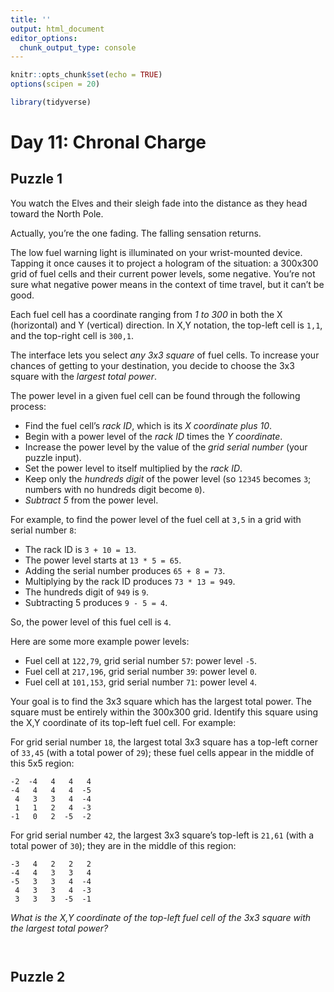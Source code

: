```yaml
---
title: ''
output: html_document
editor_options: 
  chunk_output_type: console
---
```


```r
knitr::opts_chunk$set(echo = TRUE)
options(scipen = 20)

library(tidyverse)
```

# Day 11: Chronal Charge

## Puzzle 1

You watch the Elves and their sleigh fade into the distance as they head toward the North Pole.

Actually, you're the one fading. The falling sensation returns.

The low fuel warning light is illuminated on your wrist-mounted device. Tapping it once causes it to project a hologram of the situation: a 300x300 grid of fuel cells and their current power levels, some negative. You're not sure what negative power means in the context of time travel, but it can't be good.

Each fuel cell has a coordinate ranging from *1 to 300* in both the X (horizontal) and Y (vertical) direction. In X,Y notation, the top-left cell is `1,1`, and the top-right cell is `300,1`.

The interface lets you select *any 3x3 square* of fuel cells. To increase your chances of getting to your destination, you decide to choose the 3x3 square with the *largest total power*.

The power level in a given fuel cell can be found through the following process:

- Find the fuel cell's *rack ID*, which is its *X coordinate plus 10*.
- Begin with a power level of the *rack ID* times the *Y coordinate*.
- Increase the power level by the value of the *grid serial number* (your puzzle input).
- Set the power level to itself multiplied by the *rack ID*.
- Keep only the *hundreds digit* of the power level (so `12345` becomes `3`; numbers with no hundreds digit become `0`).
- *Subtract 5* from the power level.

For example, to find the power level of the fuel cell at `3,5` in a grid with serial number `8`:

- The rack ID is `3 + 10 = 13`.
- The power level starts at `13 * 5 = 65`.
- Adding the serial number produces `65 + 8 = 73`.
- Multiplying by the rack ID produces `73 * 13 = 949`.
- The hundreds digit of `949` is `9`.
- Subtracting 5 produces `9 - 5 = 4`.

So, the power level of this fuel cell is `4`.

Here are some more example power levels:

- Fuel cell at  `122,79`, grid serial number `57`: power level `-5`.
- Fuel cell at `217,196`, grid serial number `39`: power level  `0`.
- Fuel cell at `101,153`, grid serial number `71`: power level  `4`.

Your goal is to find the 3x3 square which has the largest total power. The square must be entirely within the 300x300 grid. Identify this square using the X,Y coordinate of its top-left fuel cell. For example:

For grid serial number `18`, the largest total 3x3 square has a top-left corner of `33,45` (with a total power of `29`); these fuel cells appear in the middle of this 5x5 region:
```
-2  -4   4   4   4
-4   4   4   4  -5
 4   3   3   4  -4
 1   1   2   4  -3
-1   0   2  -5  -2
```

For grid serial number `42`, the largest 3x3 square's top-left is `21,61` (with a total power of `30`); they are in the middle of this region:
```
-3   4   2   2   2
-4   4   3   3   4
-5   3   3   4  -4
 4   3   3   4  -3
 3   3   3  -5  -1
 ```
 
*What is the X,Y coordinate of the top-left fuel cell of the 3x3 square with the largest total power?*


```r
```


```r
```





## Puzzle 2


```r
```